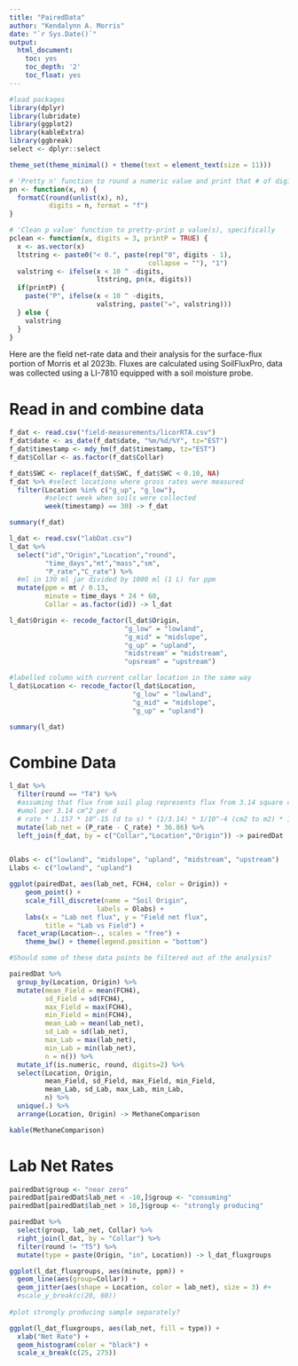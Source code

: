 ```yaml
---
title: "PairedData"
author: "Kendalynn A. Morris"
date: "`r Sys.Date()`"
output:
  html_document:
    toc: yes
    toc_depth: '2'
    toc_float: yes
---
```


```r
#load packages
library(dplyr)
library(lubridate)
library(ggplot2)
library(kableExtra)
library(ggbreak)
select <- dplyr::select

theme_set(theme_minimal() + theme(text = element_text(size = 11)))

# 'Pretty n' function to round a numeric value and print that # of digits 
pn <- function(x, n) {
  formatC(round(unlist(x), n),
          digits = n, format = "f")
}

# 'Clean p value' function to pretty-print p value(s), specifically
pclean <- function(x, digits = 3, printP = TRUE) {
  x <- as.vector(x)
  ltstring <- paste0("< 0.", paste(rep("0", digits - 1), 
                                   collapse = ""), "1")
  valstring <- ifelse(x < 10 ^ -digits, 
                      ltstring, pn(x, digits))
  if(printP) {
    paste("P", ifelse(x < 10 ^ -digits, 
                      valstring, paste("=", valstring)))
  } else {
    valstring
  }
}
```

Here are the field net-rate data and their analysis for the surface-flux portion of Morris et al 2023b. Fluxes are calculated using SoilFluxPro, data was collected using a LI-7810 equipped with a soil moisture probe.  

# Read in and combine data

```r
f_dat <- read.csv("field-measurements/licorRTA.csv")
f_dat$date <- as_date(f_dat$date, "%m/%d/%Y", tz="EST")
f_dat$timestamp <- mdy_hm(f_dat$timestamp, tz="EST")
f_dat$Collar <- as.factor(f_dat$Collar)

f_dat$SWC <- replace(f_dat$SWC, f_dat$SWC < 0.10, NA)
f_dat %>% #select locations where gross rates were measured
  filter(Location %in% c("g_up", "g_low"),
         #select week when soils were collected
         week(timestamp) == 30) -> f_dat

summary(f_dat)
```

```r
l_dat <- read.csv("labDat.csv")
l_dat %>%
  select("id","Origin","Location","round",
         "time_days","mt","mass","sm",
         "P_rate","C_rate") %>%
  #ml in 130 ml jar divided by 1000 ml (1 L) for ppm
  mutate(ppm = mt / 0.13,
         minute = time_days * 24 * 60,
         Collar = as.factor(id)) -> l_dat

l_dat$Origin <- recode_factor(l_dat$Origin,
                             "g_low" = "lowland",
                             "g_mid" = "midslope",
                             "g_up" = "upland",
                             "midstream" = "midstream",
                             "upsream" = "upstream")

#labelled column with current collar location in the same way
l_dat$Location <- recode_factor(l_dat$Location,
                               "g_low" = "lowland",
                               "g_mid" = "midslope",
                               "g_up" = "upland")

summary(l_dat)
```

# Combine Data

```r

l_dat %>%
  filter(round == "T4") %>%
  #assuming that flux from soil plug represents flux from 3.14 square centimeters
  #umol per 3.14 cm^2 per d
  # rate * 1.157 * 10^-15 (d to s) * (1/3.14) * 1/10^-4 (cm2 to m2) * 1000 (umol to nmol) = 36.86 
  mutate(lab_net = (P_rate - C_rate) * 36.86) %>%
  left_join(f_dat, by = c("Collar","Location","Origin")) -> pairedDat 
  

Olabs <- c("lowland", "midslope", "upland", "midstream", "upstream")
Llabs <- c("lowland", "upland")
```

```r

ggplot(pairedDat, aes(lab_net, FCH4, color = Origin)) +
    geom_point() +
    scale_fill_discrete(name = "Soil Origin",
                      labels = Olabs) +
    labs(x = "Lab net flux", y = "Field net flux",
         title = "Lab vs Field") +
  facet_wrap(Location~., scales = "free") +
    theme_bw() + theme(legend.position = "bottom")

#Should some of these data points be filtered out of the analysis?

pairedDat %>%
  group_by(Location, Origin) %>%
  mutate(mean_Field = mean(FCH4),
         sd_Field = sd(FCH4),
         max_Field = max(FCH4),
         min_Field = min(FCH4),
         mean_Lab = mean(lab_net),
         sd_Lab = sd(lab_net),
         max_Lab = max(lab_net),
         min_Lab = min(lab_net),
         n = n()) %>%
  mutate_if(is.numeric, round, digits=2) %>%
  select(Location, Origin,
         mean_Field, sd_Field, max_Field, min_Field,
         mean_Lab, sd_Lab, max_Lab, min_Lab,
         n) %>%
  unique(.) %>%
  arrange(Location, Origin) -> MethaneComparison

kable(MethaneComparison)

```

# Lab Net Rates

```r

pairedDat$group <- "near zero"
pairedDat[pairedDat$lab_net < -10,]$group <- "consuming"
pairedDat[pairedDat$lab_net > 10,]$group <- "strongly producing"

pairedDat %>%
  select(group, lab_net, Collar) %>%
  right_join(l_dat, by = "Collar") %>%
  filter(round != "T5") %>%
  mutate(type = paste(Origin, "in", Location)) -> l_dat_fluxgroups

ggplot(l_dat_fluxgroups, aes(minute, ppm)) +
  geom_line(aes(group=Collar)) +
  geom_jitter(aes(shape = Location, color = lab_net), size = 3) #+
  #scale_y_break(c(20, 60))
  
#plot strongly producing sample separately?

ggplot(l_dat_fluxgroups, aes(lab_net, fill = type)) +
  xlab("Net Rate") +
  geom_histogram(color = "black") +
  scale_x_break(c(25, 275))


```

